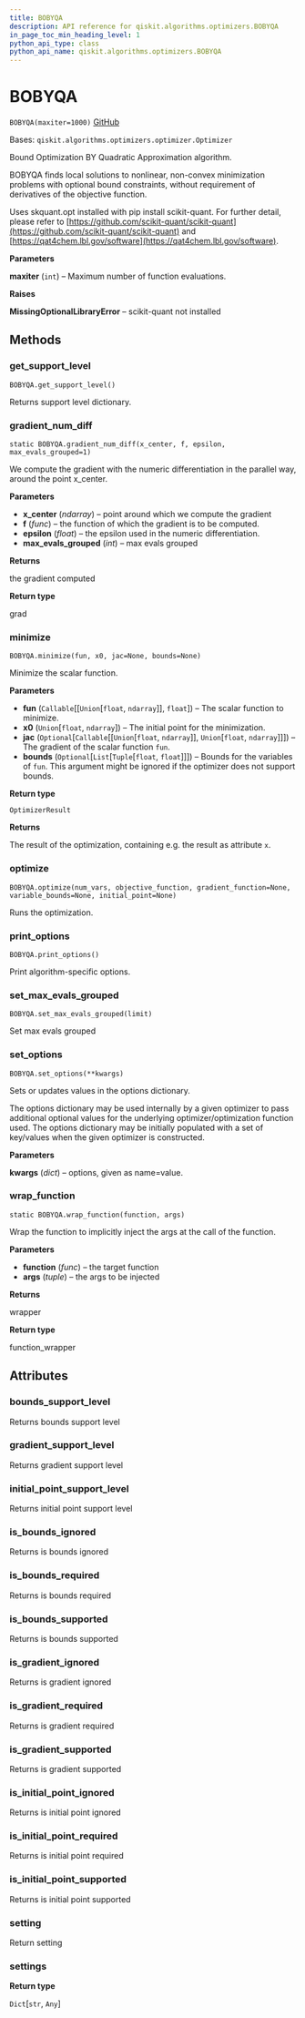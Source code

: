 ```yaml
---
title: BOBYQA
description: API reference for qiskit.algorithms.optimizers.BOBYQA
in_page_toc_min_heading_level: 1
python_api_type: class
python_api_name: qiskit.algorithms.optimizers.BOBYQA
---
```


# BOBYQA

<span id="qiskit.algorithms.optimizers.BOBYQA" />

`BOBYQA(maxiter=1000)` [GitHub](https://github.com/qiskit/qiskit/tree/stable/0.19/qiskit/algorithms/optimizers/bobyqa.py "view source code")

Bases: `qiskit.algorithms.optimizers.optimizer.Optimizer`

Bound Optimization BY Quadratic Approximation algorithm.

BOBYQA finds local solutions to nonlinear, non-convex minimization problems with optional bound constraints, without requirement of derivatives of the objective function.

Uses skquant.opt installed with pip install scikit-quant. For further detail, please refer to [https://github.com/scikit-quant/scikit-quant](https://github.com/scikit-quant/scikit-quant) and [https://qat4chem.lbl.gov/software](https://qat4chem.lbl.gov/software).

**Parameters**

**maxiter** (`int`) – Maximum number of function evaluations.

**Raises**

**MissingOptionalLibraryError** – scikit-quant not installed

## Methods

### get\_support\_level

<span id="qiskit.algorithms.optimizers.BOBYQA.get_support_level" />

`BOBYQA.get_support_level()`

Returns support level dictionary.

### gradient\_num\_diff

<span id="qiskit.algorithms.optimizers.BOBYQA.gradient_num_diff" />

`static BOBYQA.gradient_num_diff(x_center, f, epsilon, max_evals_grouped=1)`

We compute the gradient with the numeric differentiation in the parallel way, around the point x\_center.

**Parameters**

*   **x\_center** (*ndarray*) – point around which we compute the gradient
*   **f** (*func*) – the function of which the gradient is to be computed.
*   **epsilon** (*float*) – the epsilon used in the numeric differentiation.
*   **max\_evals\_grouped** (*int*) – max evals grouped

**Returns**

the gradient computed

**Return type**

grad

### minimize

<span id="qiskit.algorithms.optimizers.BOBYQA.minimize" />

`BOBYQA.minimize(fun, x0, jac=None, bounds=None)`

Minimize the scalar function.

**Parameters**

*   **fun** (`Callable`\[\[`Union`\[`float`, `ndarray`]], `float`]) – The scalar function to minimize.
*   **x0** (`Union`\[`float`, `ndarray`]) – The initial point for the minimization.
*   **jac** (`Optional`\[`Callable`\[\[`Union`\[`float`, `ndarray`]], `Union`\[`float`, `ndarray`]]]) – The gradient of the scalar function `fun`.
*   **bounds** (`Optional`\[`List`\[`Tuple`\[`float`, `float`]]]) – Bounds for the variables of `fun`. This argument might be ignored if the optimizer does not support bounds.

**Return type**

`OptimizerResult`

**Returns**

The result of the optimization, containing e.g. the result as attribute `x`.

### optimize

<span id="qiskit.algorithms.optimizers.BOBYQA.optimize" />

`BOBYQA.optimize(num_vars, objective_function, gradient_function=None, variable_bounds=None, initial_point=None)`

Runs the optimization.

### print\_options

<span id="qiskit.algorithms.optimizers.BOBYQA.print_options" />

`BOBYQA.print_options()`

Print algorithm-specific options.

### set\_max\_evals\_grouped

<span id="qiskit.algorithms.optimizers.BOBYQA.set_max_evals_grouped" />

`BOBYQA.set_max_evals_grouped(limit)`

Set max evals grouped

### set\_options

<span id="qiskit.algorithms.optimizers.BOBYQA.set_options" />

`BOBYQA.set_options(**kwargs)`

Sets or updates values in the options dictionary.

The options dictionary may be used internally by a given optimizer to pass additional optional values for the underlying optimizer/optimization function used. The options dictionary may be initially populated with a set of key/values when the given optimizer is constructed.

**Parameters**

**kwargs** (*dict*) – options, given as name=value.

### wrap\_function

<span id="qiskit.algorithms.optimizers.BOBYQA.wrap_function" />

`static BOBYQA.wrap_function(function, args)`

Wrap the function to implicitly inject the args at the call of the function.

**Parameters**

*   **function** (*func*) – the target function
*   **args** (*tuple*) – the args to be injected

**Returns**

wrapper

**Return type**

function\_wrapper

## Attributes

<span id="qiskit.algorithms.optimizers.BOBYQA.bounds_support_level" />

### bounds\_support\_level

Returns bounds support level

<span id="qiskit.algorithms.optimizers.BOBYQA.gradient_support_level" />

### gradient\_support\_level

Returns gradient support level

<span id="qiskit.algorithms.optimizers.BOBYQA.initial_point_support_level" />

### initial\_point\_support\_level

Returns initial point support level

<span id="qiskit.algorithms.optimizers.BOBYQA.is_bounds_ignored" />

### is\_bounds\_ignored

Returns is bounds ignored

<span id="qiskit.algorithms.optimizers.BOBYQA.is_bounds_required" />

### is\_bounds\_required

Returns is bounds required

<span id="qiskit.algorithms.optimizers.BOBYQA.is_bounds_supported" />

### is\_bounds\_supported

Returns is bounds supported

<span id="qiskit.algorithms.optimizers.BOBYQA.is_gradient_ignored" />

### is\_gradient\_ignored

Returns is gradient ignored

<span id="qiskit.algorithms.optimizers.BOBYQA.is_gradient_required" />

### is\_gradient\_required

Returns is gradient required

<span id="qiskit.algorithms.optimizers.BOBYQA.is_gradient_supported" />

### is\_gradient\_supported

Returns is gradient supported

<span id="qiskit.algorithms.optimizers.BOBYQA.is_initial_point_ignored" />

### is\_initial\_point\_ignored

Returns is initial point ignored

<span id="qiskit.algorithms.optimizers.BOBYQA.is_initial_point_required" />

### is\_initial\_point\_required

Returns is initial point required

<span id="qiskit.algorithms.optimizers.BOBYQA.is_initial_point_supported" />

### is\_initial\_point\_supported

Returns is initial point supported

<span id="qiskit.algorithms.optimizers.BOBYQA.setting" />

### setting

Return setting

<span id="qiskit.algorithms.optimizers.BOBYQA.settings" />

### settings

**Return type**

`Dict`\[`str`, `Any`]

